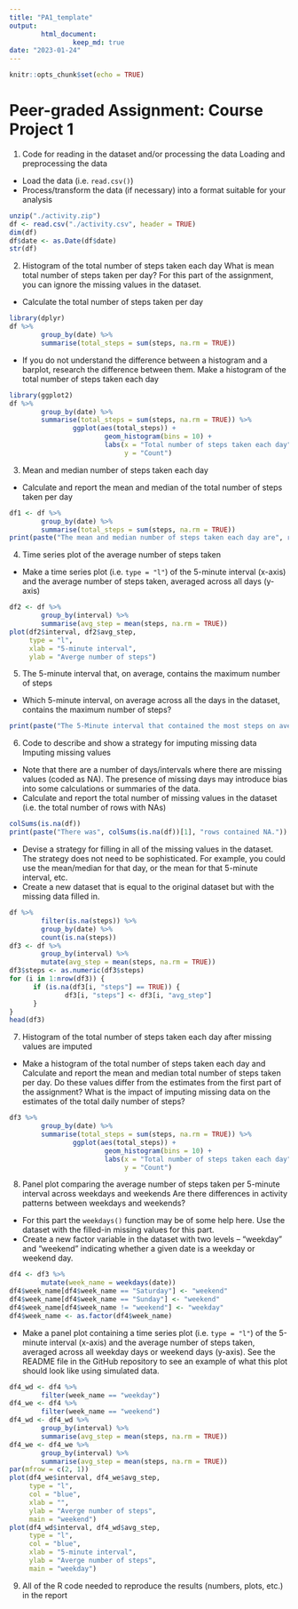 ```yaml
---
title: "PA1_template"
output: 
        html_document:
                keep_md: true
date: "2023-01-24"
---
```


```r
knitr::opts_chunk$set(echo = TRUE)
```

# Peer-graded Assignment: Course Project 1

1. Code for reading in the dataset and/or processing the data
Loading and preprocessing the data

- Load the data (i.e. `read.csv()`)
- Process/transform the data (if necessary) into a format suitable for your analysis  

```r
unzip("./activity.zip")
df <- read.csv("./activity.csv", header = TRUE)
dim(df)
df$date <- as.Date(df$date)
str(df)
```

2. Histogram of the total number of steps taken each day
What is mean total number of steps taken per day?
For this part of the assignment, you can ignore the missing values in the dataset.

- Calculate the total number of steps taken per day
```r
library(dplyr)
df %>%
        group_by(date) %>% 
        summarise(total_steps = sum(steps, na.rm = TRUE))
```

- If you do not understand the difference between a histogram and a barplot, research the difference between them. Make a histogram of the total number of steps taken each day
```r
library(ggplot2)
df %>% 
        group_by(date) %>% 
        summarise(total_steps = sum(steps, na.rm = TRUE)) %>% 
                ggplot(aes(total_steps)) +
                        geom_histogram(bins = 10) +
                        labs(x = "Total number of steps taken each day",
                             y = "Count")
```
3. Mean and median number of steps taken each day
- Calculate and report the mean and median of the total number of steps taken per day
```r
df1 <- df %>% 
        group_by(date) %>% 
        summarise(total_steps = sum(steps, na.rm = TRUE))
print(paste("The mean and median number of steps taken each day are", round(mean(df1$total_steps)), "and", median(df1$total_steps), "respectively."))
```

4. Time series plot of the average number of steps taken

- Make a time series plot (i.e. `type = "l"`) of the 5-minute interval (x-axis) and the average number of steps taken, averaged across all days (y-axis)

```r
df2 <- df %>% 
        group_by(interval) %>% 
        summarise(avg_step = mean(steps, na.rm = TRUE))
plot(df2$interval, df2$avg_step, 
     type = "l", 
     xlab = "5-minute interval",
     ylab = "Averge number of steps")
```
5. The 5-minute interval that, on average, contains the maximum number of steps

- Which 5-minute interval, on average across all the days in the dataset, contains the maximum number of steps?

```r
print(paste("The 5-Minute interval that contained the most steps on average is", df2[which.max(df2$avg_step), ]$interval, "with",  round(df2[which.max(df2$avg_step), ]$avg_step), "steps."))
```

6. Code to describe and show a strategy for imputing missing data
Imputing missing values

- Note that there are a number of days/intervals where there are missing values (coded as 
NA). The presence of missing days may introduce bias into some calculations or summaries of the data.
- Calculate and report the total number of missing values in the dataset (i.e. the total number of rows with NAs)
```r
colSums(is.na(df))
print(paste("There was", colSums(is.na(df))[1], "rows contained NA."))
```

- Devise a strategy for filling in all of the missing values in the dataset. The strategy does not need to be sophisticated. For example, you could use the mean/median for that day, or the mean for that 5-minute interval, etc.
- Create a new dataset that is equal to the original dataset but with the missing data filled in.
```r
df %>% 
        filter(is.na(steps)) %>% 
        group_by(date) %>% 
        count(is.na(steps))
df3 <- df %>% 
        group_by(interval) %>% 
        mutate(avg_step = mean(steps, na.rm = TRUE))
df3$steps <- as.numeric(df3$steps)
for (i in 1:nrow(df3)) {
      if (is.na(df3[i, "steps"] == TRUE)) {
              df3[i, "steps"] <- df3[i, "avg_step"]
      }
}
head(df3)
```
7. Histogram of the total number of steps taken each day after missing values are imputed
- Make a histogram of the total number of steps taken each day and Calculate and report the mean and median total number of steps taken per day. Do these values differ from the estimates from the first part of the assignment? What is the impact of imputing missing data on the estimates of the total daily number of steps?

```r
df3 %>% 
        group_by(date) %>% 
        summarise(total_steps = sum(steps, na.rm = TRUE)) %>% 
                ggplot(aes(total_steps)) +
                        geom_histogram(bins = 10) +
                        labs(x = "Total number of steps taken each day",
                             y = "Count")
```

8. Panel plot comparing the average number of steps taken per 5-minute interval across weekdays and weekends
Are there differences in activity patterns between weekdays and weekends?

- For this part the `weekdays()` function may be of some help here. Use the dataset with the filled-in missing values for this part.
- Create a new factor variable in the dataset with two levels – “weekday” and “weekend” indicating whether a given date is a weekday or weekend day.

```r
df4 <- df3 %>% 
        mutate(week_name = weekdays(date))
df4$week_name[df4$week_name == "Saturday"] <- "weekend"
df4$week_name[df4$week_name == "Sunday"] <- "weekend"
df4$week_name[df4$week_name != "weekend"] <- "weekday"
df4$week_name <- as.factor(df4$week_name)
```

- Make a panel plot containing a time series plot (i.e. `type = "l"`) of the 5-minute interval (x-axis) and the average number of steps taken, averaged across all weekday days or weekend days (y-axis). See the README file in the GitHub repository to see an example of what this plot should look like using simulated data.

```r
df4_wd <- df4 %>% 
        filter(week_name == "weekday")
df4_we <- df4 %>% 
        filter(week_name == "weekend")
df4_wd <- df4_wd %>% 
        group_by(interval) %>% 
        summarise(avg_step = mean(steps, na.rm = TRUE))
df4_we <- df4_we %>% 
        group_by(interval) %>% 
        summarise(avg_step = mean(steps, na.rm = TRUE))
par(mfrow = c(2, 1))
plot(df4_we$interval, df4_we$avg_step, 
     type = "l",
     col = "blue",
     xlab = "",
     ylab = "Averge number of steps",
     main = "weekend")
plot(df4_wd$interval, df4_wd$avg_step, 
     type = "l",
     col = "blue",
     xlab = "5-minute interval",
     ylab = "Averge number of steps",
     main = "weekday")
```

9. All of the R code needed to reproduce the results (numbers, plots, etc.) in the report

